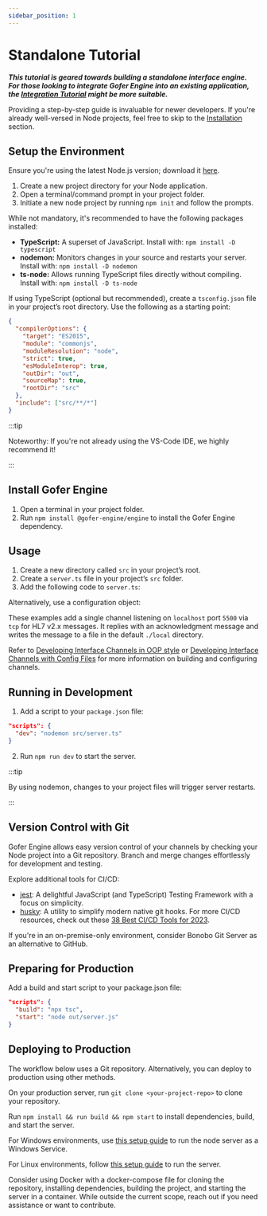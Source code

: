 ```yaml
---
sidebar_position: 1
---
```



# Standalone Tutorial

_**This tutorial is geared towards building a standalone interface engine. For
those looking to integrate Gofer Engine into an existing application, the
[Integration Tutorial](./integration) might be more suitable.**_

Providing a step-by-step guide is invaluable for newer developers. If you're
already well-versed in Node projects, feel free to skip to the
[Installation](#install-gofer-engine) section.

## Setup the Environment

Ensure you're using the latest Node.js version; download it
[here](https://nodejs.org/en/download/).

1. Create a new project directory for your Node application.
2. Open a terminal/command prompt in your project folder.
3. Initiate a new node project by running `npm init` and follow the prompts.

While not mandatory, it's recommended to have the following packages installed:

- **TypeScript:** A superset of JavaScript. Install with: `npm install -D
  typescript`
- **nodemon:** Monitors changes in your source and restarts your server. Install
  with: `npm install -D nodemon`
- **ts-node:** Allows running TypeScript files directly without compiling.
  Install with: `npm install -D ts-node`

If using TypeScript (optional but recommended), create a `tsconfig.json` file in
your project’s root directory. Use the following as a starting point:

```json
{
  "compilerOptions": {
    "target": "ES2015",
    "module": "commonjs",
    "moduleResolution": "node",
    "strict": true,
    "esModuleInterop": true,
    "outDir": "out",
    "sourceMap": true,
    "rootDir": "src"
  },
  "include": ["src/**/*"]
}
```

:::tip

Noteworthy: If you're not already using the VS-Code IDE, we highly recommend
it!

:::

## Install Gofer Engine

1. Open a terminal in your project folder.
2. Run `npm install @gofer-engine/engine` to install the Gofer Engine
   dependency.

## Usage

1. Create a new directory called `src` in your project’s root.
2. Create a `server.ts` file in your project’s `src` folder.
3. Add the following code to `server.ts`:

<ExampleCode path="server.ts" numbered />

Alternatively, use a configuration object:

<ExampleCode path="serverConfig.ts" numbered />

These examples add a single channel listening on `localhost` port `5500` via
`tcp` for HL7 v2.x messages. It replies with an acknowledgment message and
writes the message to a file in the default `./local` directory.

Refer to [Developing Interface Channels in OOP style](#) or [Developing
Interface Channels with Config Files](#) for more information on building and
configuring channels.

## Running in Development

1. Add a script to your `package.json` file:

```json
"scripts": {
  "dev": "nodemon src/server.ts"
}
```

2. Run `npm run dev` to start the server.

:::tip

By using nodemon, changes to your project files will trigger server restarts.

:::

## Version Control with Git

Gofer Engine allows easy version control of your channels by checking your Node
project into a Git repository. Branch and merge changes effortlessly for
development and testing.

Explore additional tools for CI/CD:

- [jest](https://jestjs.io/): A delightful JavaScript (and TypeScript) Testing
Framework with a focus on simplicity.
- [husky](https://typicode.github.io/husky/#/): A utility to simplify modern
native git hooks. For more CI/CD resources, check out these [38 Best CI/CD Tools
for 2023](https://www.lambdatest.com/blog/best-ci-cd-tools/).

If you're in an on-premise-only environment, consider Bonobo Git Server as an
alternative to GitHub.

## Preparing for Production

Add a build and start script to your package.json file:

```json
"scripts": {
  "build": "npx tsc",
  "start": "node out/server.js"
}
```

## Deploying to Production

The workflow below uses a Git repository. Alternatively, you can deploy to
production using other methods.

On your production server, run `git clone <your-project-repo>` to clone your
repository.

Run `npm install && run build && npm start` to install dependencies, build, and
start the server.

For Windows environments, use [this setup
guide](https://www.helpmegeek.com/run-nodejs-application-as-windows-service/) to
run the node server as a Windows Service.

For Linux environments, follow [this setup
guide](https://www.digitalocean.com/community/tutorials/how-to-set-up-a-node-js-application-for-production-on-ubuntu-18-04)
to run the server.

Consider using Docker with a docker-compose file for cloning the repository,
installing dependencies, building the project, and starting the server in a
container. While outside the current scope, reach out if you need assistance or
want to contribute.
